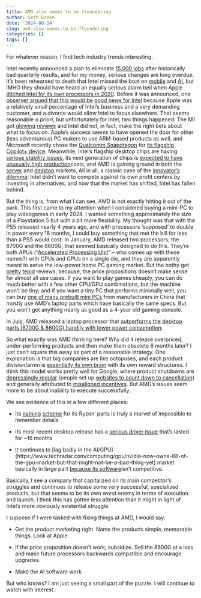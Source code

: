 ```yaml
---
title: AMD also seems to be floundering
author: Seth Green
date: '2024-08-14'
slug: amd-also-seems-to-be-floundering
categories: []
tags: []
---
```


For whatever reason, I find tech industry trends interesting.

Intel recently announced a plan to eliminate [15,000 jobs](https://www.extremetech.com/computing/intels-day-of-reckoning-arrives-15000-jobs-will-be-eliminated) after historically bad quarterly results, and for my money, serious changes are long overdue. It's been rehearsed to death that Intel missed the boat on [mobile](https://techcrunch.com/2016/05/17/how-intel-missed-the-iphone-revolution/) and [AI](https://fortune.com/2024/08/07/intel-ai-openai-chips-investment/), but IMHO they should have heard an equally serious alarm bell when Apple [ditched Intel for its own processors in 2020](https://www.anandtech.com/show/16226/apple-silicon-m1-a14-deep-dive). Before it was announced, one [observer argued that this would be good news for Intel](https://www.marketwatch.com/story/in-this-case-losing-apple-as-a-customer-would-be-good-news-2020-06-15) because Apple was a relatively small percentage of Intel's business and a very demanding customer, and a divorce would allow Intel to focus elsewhere. That seems reasonable *a priori*, but unfortunately for Intel, two things happened: The M1 got [glowing](https://www.anandtech.com/print/17024/apple-m1-max-performance-review) [reviews](https://www.tomshardware.com/reviews/macbook-pro-m1-13-inch-2020) and Intel did not, in fact, make the right bets about what to focus on. Apple's success seems to have opened the door for other (less adventurous) PC makers to use ARM-based products as well, and Microsoft recently chose the [Qualcomm Snapdragon](Qualcomm Snapdragon) for [its flagship Copilot+ device](https://www.tomshardware.com/laptops/ultrabooks-ultraportables/microsoft-surface-pro-2024-review). Meanwhile, Intel's flagship desktop chips are having [serious stability issues](https://www.tomshardware.com/pc-components/cpus/intel-announces-an-extra-two-years-of-warranty-for-its-chips-amid-crashing-and-instability-issues-longer-warranty-applies-to-13th-and-14th-gen-core-processors), its next generation of chips is [expected to have unusually high production](https://www.tomshardware.com/pc-components/cpus/intel-lunar-lake-is-almost-entirely-outsourced-as-panther-lake-and-clearwater-forest-get-powered-on)costs, and AMD is gaining ground in both the [server](https://www.tomshardware.com/pc-components/cpus/amd-records-its-highest-server-market-share-in-decades-but-intel-fights-back-in-client-pcs) and [desktop](https://www.tomshardware.com/pc-components/cpus/amd-takes-cpu-market-share-from-intel-in-desktops-and-servers-but-intel-fights-back-in-laptops) markets, All in all, a classic case of the [innovator's dilemma](https://forbes.ge/en/the-innovator-s-dilemma-why-google-is-failing-in-the-ai-game/): Intel didn't want to compete against its own profit centers by investing in alternatives, and now that the market has shifted, Intel has fallen behind.

But the thing is, from what I can see, AMD is not exactly hitting it out of the park. This first came to my attention when I considered buying a mini-PC to play videogames in early 2024. I wanted something approximately the size of a Playstation 5 but with a bit more flexibility. My thought was that with the PS5 released nearly 4 years ago, and with processors 'supposed' to double in power every 18 months, I could buy something that met the bill for less than a PS5 would cost. In January, AMD released two processors, the 8700G and the 8600G, that seemed basically designed to do this. They're both APUs ("[Accelerated Processing Unit](https://en.wikipedia.org/wiki/AMD_APU)" – who comes up with these names?) with CPUs and GPUs on a single die, and they are apparently meant to serve the low-power home PC gaming market. But the bothy got [pretty](https://www.techspot.com/review/2796-amd-ryzen-8700g/) [tepid](https://www.tomshardware.com/pc-components/cpus/amd-ryzen-5-8600g-cpu-review) reviews, because, the price propositions doesn't make sense for almost all use cases. If you want to play games cheaply, you can do much better with a few other CPU/GPU combinations, but the machine won't be tiny; and if you want a tiny PC that performs minimally well, you can buy [one of many prebuilt mini PCs](https://minipcs.org/) from manufacturers in China that mostly use AMD's laptop parts which have basically the same specs. But you won't get anything nearly as good as a 4-year old gaming console.

In July, AMD released a laptop processor that [outperforms the desktop parts (8700G & 8600G) handily with lower power consumption](https://www.anandtech.com/show/21485/the-amd-ryzen-ai-hx-370-review/9).

So what exactly was AMD thinking here? Why did it release overpriced, under-performing products and then make them obsolete 6 months later? I just can't square this away as part of a reasonable strategy. One explanation is that big companies are like octopuses, and each product division/armn is [essentially its own brain](https://www.scientificamerican.com/article/the-mind-of-an-octopus/) with its own reward structures. I think this model works pretty well for Google, where product shutdowns are [depressingly regular](https://gcemetery.co/google-product-lifespan/) (people set up [websites to count down to cancellation](https://news.ycombinator.com/item?id=21596003)) and generally attributed to [misaligned incentives](https://www.warp.dev/blog/problems-with-promotion-oriented-cultures). But AMD's issues seem more to be about inability to execute successfully.

We see evidence of this in a few different places:

-   Its [naming](https://imgur.com/2ab20Zc) [scheme](https://www.reddit.com/r/laptops/comments/yh89xo/what_does_the_letter_x_g_u_h_hs_mean_on_a_ryzen/) for its Ryzen' parts is truly a marvel of impossible to remember details.

-   Its most recent desktop release has a [serious driver issue](https://www.tomshardware.com/pc-components/cpus/amd-ryzen-9-9950x-cpu-review/5) that's lasted for \~16 months

-   It continues to [lag badly in the AI/GPU](https://www.techradar.com/computing/gpu/nvidia-now-owns-88-of-the-gpu-market-but-that-might-not-be-a-bad-thing-yet\) market basically in large part [because its software ](https://news.ycombinator.com/item?id=39344815)isn't competitive.

Basically, I see a company that capitalized on its main competitor's struggles and continues to release some very successful, specialized products, but that seems to be its own worst enemy in terms of execution and launch. I think this has gotten less attention than it might in light of Intel's more obviously existential struggle.

I suppose if I were tasked with fixing things at AMD, I would say:

-   Get the product marketing right. Name the products simple, memorable things. Look at Apple.

-   If the price proposition doesn't work, subsidize. Sell the 8600G at a loss and make future processors backwards compatible and encourage upgrades.

-   Make the AI software work.

But who knows? I am just seeing a small part of the puzzle. I will continue to watch with interest.
